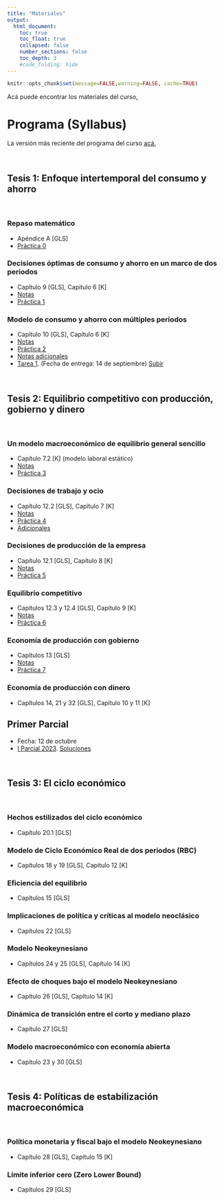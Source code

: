 ```yaml
---
title: "Materiales"
output:
  html_document:
    toc: true
    toc_float: true
    collapsed: false
    number_sections: false
    toc_depth: 3
    #code_folding: hide
---
```


```r
knitr::opts_chunk$set(message=FALSE,warning=FALSE, cache=TRUE)
```

Acá puede encontrar los materiales del curso[.](materials/Kurlat Course in Modern Macroeconomics.pdf) 
<br>

# Programa (Syllabus)

La versión más reciente del programa del curso [acá.](materials/2023EC3201_II.pdf)

<br>


## Tesis 1: Enfoque intertemporal del consumo y ahorro

<br>

### Repaso matemático

* Apéndice A [GLS]
* [Práctica 0](materials/PS0.pdf) 


### Decisiones óptimas de consumo y ahorro en un marco de dos periodos

* Capítulo 9 [GLS], Capítulo 6 [K]
* [Notas](materials/Modelo_consumo_ahorro.pdf)
* [Práctica 1](materials/PS1.pdf)

### Modelo de consumo y ahorro con múltiples periodos

* Capítulo 10 [GLS], Capítulo 6 [K]
* [Notas](materials/Modelo_intertemporal_consumo.pdf)
* [Práctica 2](materials/PS2.pdf)
* [Notas adicionales](materials/ConsumptionSavings.pdf)
* [Tarea 1](materials/Tarea1_2.pdf).  (Fecha de entrega: 14 de septiembre) [Subir](https://www.dropbox.com/request/BdXuATo47U3QmDWA4UB4)

<br>

## Tesis 2: Equilibrio competitivo con producción, gobierno y dinero

<br>

### Un modelo macroeconómico de equilibrio general sencillo
* Capítulo 7.2 [K] (modelo laboral estático)
* [Notas](materials/static_ge.pdf)
* [Práctica 3](materials/PS3_2.pdf) 

### Decisiones de trabajo y ocio

* Capítulo 12.2 [GLS], Capítulo 7 [K]
* [Notas](materials/Modelo_ocio.pdf)
* [Práctica 4](materials/PS4.pdf)  
* [Adicionales](materials/LaborSupply.pdf)


### Decisiones de producción de la empresa

* Capítulo 12.1 [GLS], Capítulo 8 [K]
* [Notas](materials/Modelo_produccion.pdf) 
* [Práctica 5](materials/PS3.pdf)

### Equilibrio competitivo 

* Capítulos 12.3 y 12.4 [GLS], Capítulo 9 [K]
* [Notas](materials/Modelo_equilibrio.pdf) 
* [Práctica 6](materials/PS_GE.pdf)  


### Economía de producción con gobierno

* Capítulos 13 [GLS]
* [Notas](materials/Politica_Fiscal.pdf)
* [Práctica 7](materials/PSgobierno.pdf)  

### Economía de producción con dinero

* Capítulos 14, 21 y 32 [GLS], Capítulo 10 y 11 [K]
<!--* Notas: [Demanda Monetaria](materials/Modelo_dinero.pdf). [Oferta Monetaria](materials/MoneySupply.pdf) -->


## Primer Parcial

* Fecha: 12 de octubre 
<!-- * [Práctica](materials/MT_practice.pdf)  -->
* [I Parcial 2023](materials/MT1.pdf). [Soluciones](materials/MT1_sol.pdf) 


<br>

## Tesis 3: El ciclo económico 

<br>

### Hechos estilizados del ciclo económico

* Capítulo 20.1 [GLS]
<!-- * [Notas](materials/ciclo_economico_he.pdf) -->

### Modelo de Ciclo Económico Real de dos periodos (RBC)

* Capítulos 18 y 19 [GLS], Capítulo 12 [K]
<!-- * [Práctica 7](materials/PS7.pdf)  -->
<!-- * [Tarea 3](materials/Tarea3.pdf). Fecha de entrega: 26 de mayo. Subir soluciones [acá](https://www.dropbox.com/request/t2E9GWECAsRt5Onisugs) -->

### Eficiencia del equilibrio

* Capítulos 15 [GLS]
<!-- * [Práctica 8](materials/PS8.pdf)  -->


### Implicaciones de política y críticas al modelo neoclásico

* Capítulos 22 [GLS]
<!-- * [Notas](materials/rbc.pdf)  -->

<!-- ### Modelo Neoclásico con economía abierta -->

<!-- * Capítulos 23 [GLS] -->
<!-- * [Práctica 9](materials/PS9.pdf)  -->



<!-- ## Segundo Parcial -->

<!-- * Fecha: Sábado 3 de junio -->
<!-- * [Práctica](materials/MT2_practice.pdf) V2 -->
<!-- * [II Parcial 2023](materials/SegundoParcialMacro2.pdf) [Soluciones](materials/MT2_sol.pdf) -->


### Modelo Neokeynesiano 

* Capítulos 24 y 25 [GLS], Capítulo 14 [K]


### Efecto de choques bajo el modelo Neokeynesiano

* Capítulo 26 [GLS], Capítulo 14 [K]
<!-- * [Práctica 10](materials/PS10.pdf)  -->
 

### Dinámica de transición entre el corto y mediano plazo

* Capítulo 27 [GLS]
<!-- * [Neutralidad monetaria y rigideces nominales](materials/money_neutrality.pdf)  -->
<!-- * [Práctica 11](materials/PS11.pdf)  -->

### Modelo macroeconómico con economía abierta

* Capítulo 23 y 30 [GLS]

<br>

## Tesis 4: Políticas de estabilización macroeconómica

<br>


### Política monetaria y fiscal bajo el modelo Neokeynesiano

* Capítulo 28 [GLS], Capítulo 15 [K]
<!-- * [Práctica 12](materials/PS12.pdf)  -->
<!-- * [Notas reglas de política](materials/taylor_notes.pdf)  -->
<!-- * Romer, C. D., & Romer, D. H. (2023). Does Monetary Policy Matter? The Narrative Approach after 35 Years (No. w31170). National Bureau of Economic Research. [Descargar](materials/Readings/romerromer2023.pdf) -->
<!-- * Nakamura, E., & Steinsson, J. (2013). Price rigidity: Microeconomic Evidence and Macroeconomic Implications. Annu. Rev. Econ., 5(1), 133-163. [Descargar](materials/Readings/price_rigidity.pdf) -->

### Límite inferior cero (Zero Lower Bound)

* Capítulos 29 [GLS]
<!-- * [Práctica 13](materials/PS13.pdf)  -->
<!-- * [Crisis Financieras](materials/CrisisFinancieras.pdf)  (Caps 31 y 37 [GLS]) -->



<!-- ### Tercer Parcial -->

<!-- * [Práctica](materials/MT3_practice.pdf) v1  -->
